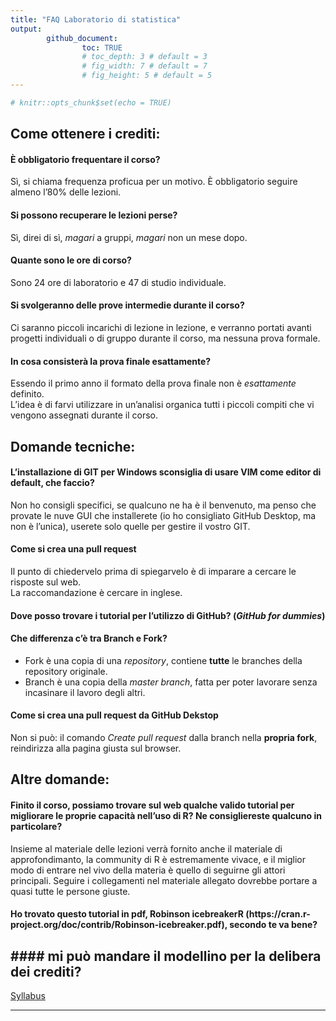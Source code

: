 ```yaml
---
title: "FAQ Laboratorio di statistica"
output: 
        github_document:
                toc: TRUE
                # toc_depth: 3 # default = 3
                # fig_width: 7 # default = 7
                # fig_height: 5 # default = 5
---
```


```r
# knitr::opts_chunk$set(echo = TRUE)
```

## Come ottenere i crediti:

#### È obbligatorio frequentare il corso?

Sì, si chiama frequenza proficua per un motivo. È obbligatorio seguire almeno l'80% delle lezioni.

#### Si possono recuperare le lezioni perse?

Sì, direi di sì, *magari* a gruppi, *magari* non un mese dopo.

#### Quante sono le ore di corso?

Sono 24 ore di laboratorio e 47 di studio individuale.

#### Si svolgeranno delle prove intermedie durante il corso?

Ci saranno piccoli incarichi di lezione in lezione, e verranno portati avanti progetti individuali o di gruppo durante il corso, ma nessuna prova formale.

#### In cosa consisterà la prova finale esattamente?

Essendo il primo anno il formato della prova finale non è _esattamente_ definito.  
L'idea è di farvi utilizzare in un'analisi organica tutti i piccoli compiti che vi vengono assegnati durante il corso.


## Domande tecniche:

#### L'installazione di GIT per Windows sconsiglia di usare VIM come editor di default, che faccio?

Non ho consigli specifici, se qualcuno ne ha è il benvenuto, ma penso che provate le nuve GUI che installerete (io ho consigliato GitHub Desktop, ma non è l'unica), userete solo quelle per gestire il vostro GIT.

#### Come si crea una **pull request**

Il punto di chiedervelo prima di spiegarvelo è di imparare a cercare le risposte sul web.  
La raccomandazione è cercare in inglese.

#### Dove posso trovare i tutorial per l'utilizzo di GitHub? (_GitHub for dummies_)

#### Che differenza c'è tra Branch e Fork?

* Fork è una copia di una _repository_, contiene **tutte** le branches della repository originale.
* Branch è una copia della _master branch_, fatta per poter lavorare senza incasinare il lavoro degli altri.

#### Come si crea una pull request da GitHub Dekstop

Non si può: il comando _Create pull request_ dalla branch nella **propria fork**, reindirizza alla pagina giusta sul browser.

## Altre domande:

#### Finito il corso, possiamo trovare sul web qualche valido tutorial per migliorare le proprie capacità nell'uso di R? Ne consigliereste qualcuno in particolare?

Insieme al materiale delle lezioni verrà fornito anche il materiale di approfondimanto, la community di R è estremamente vivace, e il miglior modo di entrare nel vivo della materia è quello di seguirne gli attori principali. Seguire i collegamenti nel materiale allegato dovrebbe portare a quasi tutte le persone giuste.

#### Ho trovato questo tutorial in pdf, Robinson icebreakerR (https://cran.r-project.org/doc/contrib/Robinson-icebreaker.pdf), secondo te va bene?

#### mi può mandare il modellino per la delibera dei crediti?
---

<div align="center">
[Syllabus](../README.md)
</div>
---

